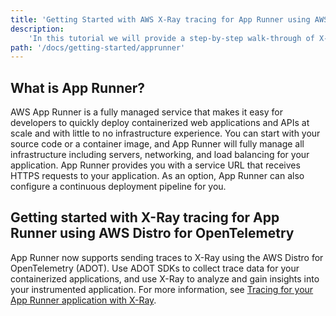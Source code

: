 ```yaml
---
title: 'Getting Started with AWS X-Ray tracing for App Runner using AWS Distro for OpenTelemetry'
description:
    'In this tutorial we will provide a step-by-step walk-through of X-Ray tracing for App Runner using AWS Distro for OpenTelemetry.'
path: '/docs/getting-started/apprunner'
---
```



<SectionSeparator />

## What is App Runner?

AWS App Runner is a fully managed service that makes it easy for developers to quickly deploy containerized web applications and APIs at scale and with little to no infrastructure experience. You can start with your source code or a container image, and App Runner will fully manage all infrastructure including servers, networking, and load balancing for your application. App Runner provides you with a service URL that receives HTTPS requests to your application. As an option, App Runner can also configure a continuous deployment pipeline for you.

<SectionSeparator />

## Getting started with X-Ray tracing for App Runner using AWS Distro for OpenTelemetry

App Runner now supports sending traces to X-Ray using the AWS Distro for OpenTelemetry (ADOT). Use ADOT SDKs to collect trace data for your containerized applications, and use X-Ray to analyze and gain insights into your instrumented application. For more information, see [Tracing for your App Runner application with X-Ray](https://docs.aws.amazon.com/apprunner/latest/dg/monitor-xray.html).
